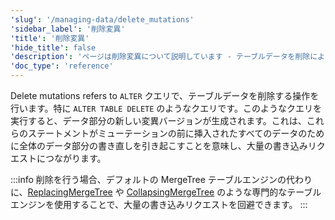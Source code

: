 ```yaml
---
'slug': '/managing-data/delete_mutations'
'sidebar_label': '削除変異'
'title': '削除変異'
'hide_title': false
'description': 'ページは削除変異について説明しています - テーブルデータを削除によって操作するALTER クエリ'
'doc_type': 'reference'
---
```



Delete mutations refers to `ALTER` クエリで、テーブルデータを削除する操作を行います。特に `ALTER TABLE DELETE` のようなクエリです。このようなクエリを実行すると、データ部分の新しい変異バージョンが生成されます。これは、これらのステートメントがミューテーションの前に挿入されたすべてのデータのために全体のデータ部分の書き直しを引き起こすことを意味し、大量の書き込みリクエストにつながります。

:::info
削除を行う場合、デフォルトの MergeTree テーブルエンジンの代わりに、[ReplacingMergeTree](/guides/replacing-merge-tree) や [CollapsingMergeTree](/engines/table-engines/mergetree-family/collapsingmergetree) のような専門的なテーブルエンジンを使用することで、大量の書き込みリクエストを回避できます。
:::

<DeleteMutations/>

